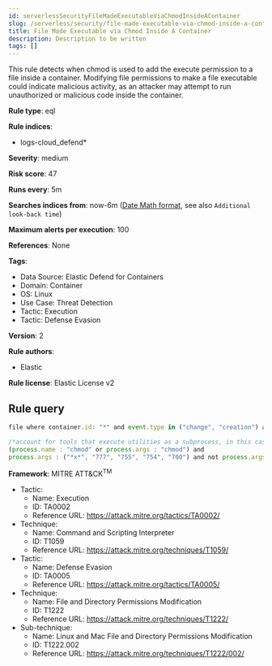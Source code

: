 ```yaml
---
id: serverlessSecurityFileMadeExecutableViaChmodInsideAContainer
slug: /serverless/security/file-made-executable-via-chmod-inside-a-container
title: File Made Executable via Chmod Inside A Container
description: Description to be written
tags: []
---
```


<div id="file-made-executable-via-chmod-inside-a-container"></div>

This rule detects when chmod is used to add the execute permission to a file inside a container. Modifying file permissions to make a file executable could indicate malicious activity, as an attacker may attempt to run unauthorized or malicious code inside the container.

**Rule type**: eql

**Rule indices**: 

* logs-cloud_defend*

**Severity**: medium

**Risk score**: 47

**Runs every**: 5m

**Searches indices from**: now-6m ([Date Math format](((ref))/common-options.html#date-math), see also <DocLink id="serverlessSecurityRulesUiCreate" section="set-the-rules-schedule">`Additional look-back time`</DocLink>)

**Maximum alerts per execution**: 100

**References**: None

**Tags**: 

* Data Source: Elastic Defend for Containers
* Domain: Container
* OS: Linux
* Use Case: Threat Detection
* Tactic: Execution
* Tactic: Defense Evasion

**Version**: 2

**Rule authors**: 

* Elastic

**Rule license**: Elastic License v2

## Rule query

```js
file where container.id: "*" and event.type in ("change", "creation") and

/*account for tools that execute utilities as a subprocess, in this case the target utility name will appear as a process arg*/
(process.name : "chmod" or process.args : "chmod") and 
process.args : ("*x*", "777", "755", "754", "700") and not process.args: "-x"

```

**Framework**: MITRE ATT&CK<sup>TM</sup>

* Tactic:
    * Name: Execution
    * ID: TA0002
    * Reference URL: https://attack.mitre.org/tactics/TA0002/
* Technique:
    * Name: Command and Scripting Interpreter
    * ID: T1059
    * Reference URL: https://attack.mitre.org/techniques/T1059/
* Tactic:
    * Name: Defense Evasion
    * ID: TA0005
    * Reference URL: https://attack.mitre.org/tactics/TA0005/
* Technique:
    * Name: File and Directory Permissions Modification
    * ID: T1222
    * Reference URL: https://attack.mitre.org/techniques/T1222/
* Sub-technique:
    * Name: Linux and Mac File and Directory Permissions Modification
    * ID: T1222.002
    * Reference URL: https://attack.mitre.org/techniques/T1222/002/

